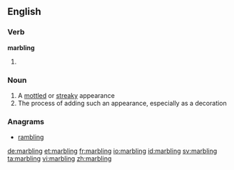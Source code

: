 ==English==

===Verb===
'''marbling'''

# {{present participle of|marble}}

===Noun===
{{en-noun|~}}

# A [[mottled]] or [[streaky]] appearance
# The process of adding such an appearance, especially as a decoration

===Anagrams===
* [[rambling#English|rambling]]

[[de:marbling]]
[[et:marbling]]
[[fr:marbling]]
[[io:marbling]]
[[id:marbling]]
[[sv:marbling]]
[[ta:marbling]]
[[vi:marbling]]
[[zh:marbling]]